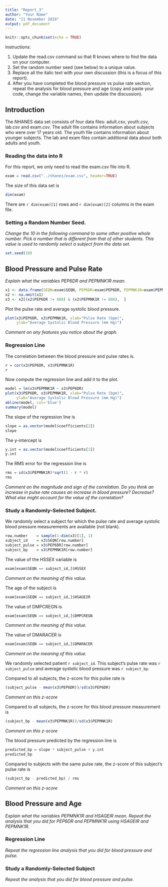```yaml
---
title: "Report_3"
author: "Your Name"
date: "11 November 2019"
output: pdf_document
---
```


```r
knitr::opts_chunk$set(echo = TRUE)
```

Instructions:  

1. Update the read.csv command so that R knows where to find the data on your computer. 
2. Set the random number seed (see below) to a unique value.
3. Replace all the italic text with your own discussion (this is a focus of this report).
4. After you have completed the blood pressure vs pulse rate section, repeat the analysis for blood pressure and age (copy and paste your code, change the variable names, then update the discussion).


## Introduction
The NHANES data set consists of four data files:  adult.csv, youth.csv, lab.csv and 
exam.csv.  The adult file contains information about subjects who were over 17 years
old.  The youth file contains information about younger subjects.  The lab and exam
files contain additional data about both adults and youth.


### Reading the data into R
For this report, we only need to read the exam.csv file into R.
```r
exam = read.csv("../nhanes/exam.csv", header=TRUE)
```

The size of this data set is
```r
dim(exam)
```

There are `r dim(exam)[1]` rows and `r dim(exam)[2]` columns in the exam file.

### Setting a Random Number Seed.

_Change the 10 in the following command to some other positive whole number.  Pick a number that is different from that of other students.  This value is used to randomly select a subject from the data set._
```r
set.seed(10)
```

\newpage

## Blood Pressure and Pulse Rate

_Explain what the variables PEP6DR and PEPMNK1R mean._
```r
x1 <- data.frame(SEQN=exam$SEQN, PEP6DR=exam$PEP6DR, PEPMNK1R=exam$PEPMNK1R)
x2 <- na.omit(x1)
x3 <- x2[(x2$PEP6DR != 888) & (x2$PEPMNK1R != 888),  ]
```

Plot the pulse rate and average systolic blood pressure.
```r
plot(x3$PEP6DR, x3$PEPMNK1R, xlab="Pulse Rate (bpm)", 
     ylab="Average Systolic Blood Pressure (mm Hg)")
```

_Comment on any features you notice about the graph._

\newpage

### Regression Line 
The correlation between the blood pressure and pulse rates is. 
```r
r = cor(x3$PEP6DR, x3$PEPMNK1R)
r
```

Now compute the regression line and add it to the plot.
```r
model = lm(x3$PEPMNK1R ~ x3$PEP6DR)
plot(x3$PEP6DR, x3$PEPMNK1R, xlab="Pulse Rate (bpm)", 
     ylab="Average Systolic Blood Pressure (mm Hg)")
abline(model, col='blue')
summary(model)
```

The slope of the regression line is 
```r
slope = as.vector(model$coefficients[2])
slope
```  
The y-intercept is 
```r
y.int = as.vector(model$coefficients[1])
y.int
```

The RMS error for the regression line is
```r
rms = sd(x3$PEPMNK1R)*sqrt(1 - r * r)
rms
```

_Comment on the magnitude and sign of the correlation.  Do you think an increase in pulse rate causes an increase in blood pressure?  Decrease?  What else might account for the value of the correlation?_

\newpage

### Study a Randomly-Selected Subject.

We randomly select a subject for which the pulse rate and average systolic
blood pressure measurements are available (not blank).  
```r
row.number    = sample(1:dim(x3)[1], 1)
subject_id    = x3$SEQN[row.number]
subject_pulse = x3$PEP6DR[row.number]
subject_bp    = x3$PEPMNK1R[row.number]
```

The value of the HSSEX variable is 
```r
exam[exam$SEQN == subject_id,]$HSSEX
```
_Comment on the meaning of this value._

The age of the subject is 
```r
exam[exam$SEQN == subject_id,]$HSAGEIR
```

The value of DMPCREGN is 
```r
exam[exam$SEQN == subject_id,]$DMPCREGN
```
_Comment on the meaning of this value._

The value of DMARACER is 
```r
exam[exam$SEQN == subject_id,]$DMARACER
```
_Comment on the meaning of this value._


We randomly selected patient `r subject_id`.  This subject's pulse rate
was `r subject_pulse` and average systolic blood pressure was
`r subject_bp`.

Compared to all subjects, the z-score for this pulse rate is 
```r
(subject_pulse - mean(x3$PEP6DR))/sd(x3$PEP6DR)
```
_Comment on this z-score_


Compared to all subjects, the z-score for this blood pressure measurement is 
```r
(subject_bp - mean(x3$PEPMNK1R))/sd(x3$PEPMNK1R)
```
_Comment on this z-score_

The blood pressure predicted by the regression line is 
```r
predicted_bp = slope * subject_pulse + y.int
predicted_bp
```

Compared to subjects with the same pulse rate, the z-score of this subject's 
pulse rate is
```r
(subject_bp - predicted_bp) / rms
```
_Comment on this z-score_

\newpage


## Blood Pressure and Age

_Explain what the variables PEPMNK1R and HSAGEIR mean. Repeat the analysis that you did for PEP6DR and PEPMNK1R using HSAGEIR and PEPMNK1R._

\newpage

### Regression Line

_Repeat the regression line analysis that you did for blood pressure and pulse._

\newpage

### Study a Randomly-Selected Subject

_Repeat the analysis that you did for blood pressure and pulse._
